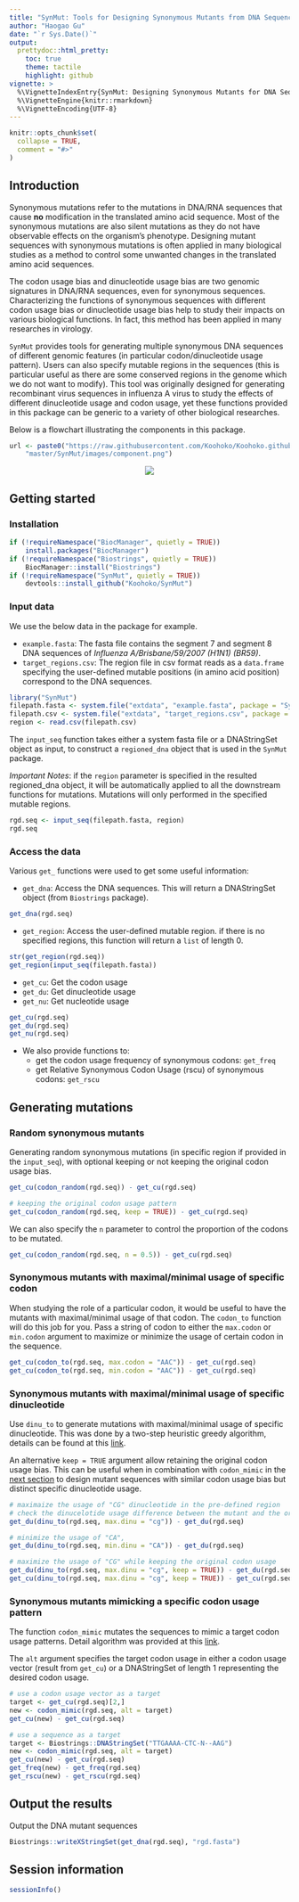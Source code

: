 ```yaml
---
title: "SynMut: Tools for Designing Synonymous Mutants from DNA Sequences"
author: "Haogao Gu"
date: "`r Sys.Date()`"
output: 
  prettydoc::html_pretty:
    toc: true
    theme: tactile
    highlight: github
vignette: >
  %\VignetteIndexEntry{SynMut: Designing Synonymous Mutants for DNA Sequences}
  %\VignetteEngine{knitr::rmarkdown}
  %\VignetteEncoding{UTF-8}
---
```


```r
knitr::opts_chunk$set(
  collapse = TRUE,
  comment = "#>"
)
```

## Introduction
Synonymous mutations refer to the mutations in DNA/RNA sequences that cause
__no__ modification in the translated amino acid sequence. Most of the
synonymous mutations are also silent mutations as they do not have observable
effects on the organism's phenotype. Designing mutant sequences with synonymous
mutations is often applied in many biological studies as a method to control
some unwanted changes in the translated amino acid sequences.

The codon usage bias and dinucleotide usage bias are two genomic signatures in 
DNA/RNA sequences, even for synonymous sequences. Characterizing the functions
of synonymous sequences with different codon usage bias or dinucleotide usage
bias help to study their impacts on various biological functions. In fact, this 
method has been applied in many researches in virology.

`SynMut` provides tools for generating multiple synonymous DNA sequences of
different genomic features (in particular codon/dinucleotide usage pattern).
Users can also specify mutable regions in the sequences (this is particular
useful as there are some conserved regions in the genome which we do not want to
modify). This tool was originally designed for generating recombinant virus
sequences in influenza A virus to study the effects of different dinucleotide
usage and codon usage, yet these functions provided in this package can be
generic to a variety of other biological researches.

Below is a flowchart illustrating the components in this package.
```r
url <- paste0("https://raw.githubusercontent.com/Koohoko/Koohoko.github.io/",
    "master/SynMut/images/component.png")
```
<center><img src="`r url`"></center>

## Getting started
### Installation
```r
if (!requireNamespace("BiocManager", quietly = TRUE))
    install.packages("BiocManager")
if (!requireNamespace("Biostrings", quietly = TRUE))
    BiocManager::install("Biostrings")
if (!requireNamespace("SynMut", quietly = TRUE))
    devtools::install_github("Koohoko/SynMut")
```

### Input data

We use the below data in the package for example. 

* `example.fasta`: The fasta file contains the segment 7 and segment 8 DNA
sequences of *Influenza A/Brisbane/59/2007 (H1N1) (BR59)*.
* `target_regions.csv`: The region file in csv format reads as a `data.frame`
specifying the user-defined mutable positions (in amino acid position)
correspond to the DNA sequences.

```r
library("SynMut")
filepath.fasta <- system.file("extdata", "example.fasta", package = "SynMut")
filepath.csv <- system.file("extdata", "target_regions.csv", package = "SynMut")
region <- read.csv(filepath.csv)
```

The `input_seq` function takes either a system fasta file or a
DNAStringSet object as input, to construct a `regioned_dna` object that is used
in the `SynMut` package.

*Important Notes*: if the `region` parameter is specified in the resulted 
regioned_dna object, it will be automatically applied to all the downstream
functions for mutations. Mutations will only performed in the specified mutable
regions.

```r
rgd.seq <- input_seq(filepath.fasta, region)
rgd.seq
```

### Access the data
Various `get_` functions were used to get some useful information:

* `get_dna`: Access the DNA sequences. This will return a DNAStringSet object
(from `Biostrings` package).

```r
get_dna(rgd.seq)
```

* `get_region`: Access the user-defined mutable region. if there is no specified
regions, this function will return a `list` of length 0.

```r
str(get_region(rgd.seq))
get_region(input_seq(filepath.fasta))
```

* `get_cu`: Get the codon usage
* `get_du`: Get dinucleotide usage
* `get_nu`: Get nucleotide usage

```r
get_cu(rgd.seq)
get_du(rgd.seq)
get_nu(rgd.seq)
```

* We also provide functions to: 
    - get the codon usage frequency of synonymous codons: `get_freq`
    - get Relative Synonymous Codon Usage (rscu) of 
    synonymous codons: `get_rscu`

## Generating mutations
### Random synonymous mutants

Generating random synonymous mutations (in specific region if provided in the
`input_seq`), with optional keeping or not keeping the original codon usage
bias.

```r
get_cu(codon_random(rgd.seq)) - get_cu(rgd.seq)

# keeping the original codon usage pattern
get_cu(codon_random(rgd.seq, keep = TRUE)) - get_cu(rgd.seq)
```

We can also specify the `n` parameter to control the proportion of the codons to
be mutated.

```r
get_cu(codon_random(rgd.seq, n = 0.5)) - get_cu(rgd.seq)
```

### Synonymous mutants with maximal/minimal usage of specific codon

When studying the role of a particular codon, it would be useful to have
the mutants with maximal/minimal usage of that codon. The `codon_to` function
will do this job for you. Pass a string of codon to either the `max.codon` or
`min.codon` argument to maximize or minimize the usage of certain codon in the 
sequence.

```r
get_cu(codon_to(rgd.seq, max.codon = "AAC")) - get_cu(rgd.seq)
get_cu(codon_to(rgd.seq, min.codon = "AAC")) - get_cu(rgd.seq)
```

### Synonymous mutants with maximal/minimal usage of specific dinucleotide

Use `dinu_to` to generate mutations with maximal/minimal usage of specific 
dinucleotide. This was done by a two-step heuristic greedy algorithm, details 
can be found at this [link](https://koohoko.github.io/SynMut/algorithm.html).

An alternative `keep = TRUE` argument allow retaining the original codon usage
bias. This can be useful when in combination with `codon_mimic` in the [next
section](#codon_mimic) to design mutant sequences with similar codon usage bias
but distinct specific dinucleotide usage.

```r
# maximaize the usage of "CG" dinucleotide in the pre-defined region
# check the dinucelotide usage difference between the mutant and the original
get_du(dinu_to(rgd.seq, max.dinu = "cg")) - get_du(rgd.seq)

# minimize the usage of "CA",
get_du(dinu_to(rgd.seq, min.dinu = "CA")) - get_du(rgd.seq)

# maximize the usage of "CG" while keeping the original codon usage
get_du(dinu_to(rgd.seq, max.dinu = "cg", keep = TRUE)) - get_du(rgd.seq)
get_cu(dinu_to(rgd.seq, max.dinu = "cg", keep = TRUE)) - get_cu(rgd.seq)

```

### Synonymous mutants mimicking a specific codon usage pattern 

The function `codon_mimic` mutates the sequences to mimic a target codon usage 
patterns. Detail algorithm was provided at this
[link](https://koohoko.github.io/SynMut/algorithm.html).

The `alt` argument specifies the target codon usage in either a codon usage 
vector (result from `get_cu`) or a DNAStringSet of length 1 representing the 
desired codon usage.

```R
# use a codon usage vector as a target
target <- get_cu(rgd.seq)[2,]
new <- codon_mimic(rgd.seq, alt = target)
get_cu(new) - get_cu(rgd.seq)

# use a sequence as a target
target <- Biostrings::DNAStringSet("TTGAAAA-CTC-N--AAG")
new <- codon_mimic(rgd.seq, alt = target)
get_cu(new) - get_cu(rgd.seq)
get_freq(new) - get_freq(rgd.seq)
get_rscu(new) - get_rscu(rgd.seq)

```

## Output the results

Output the DNA mutant sequences
```r
Biostrings::writeXStringSet(get_dna(rgd.seq), "rgd.fasta")
```

## Session information
```R
sessionInfo()
```